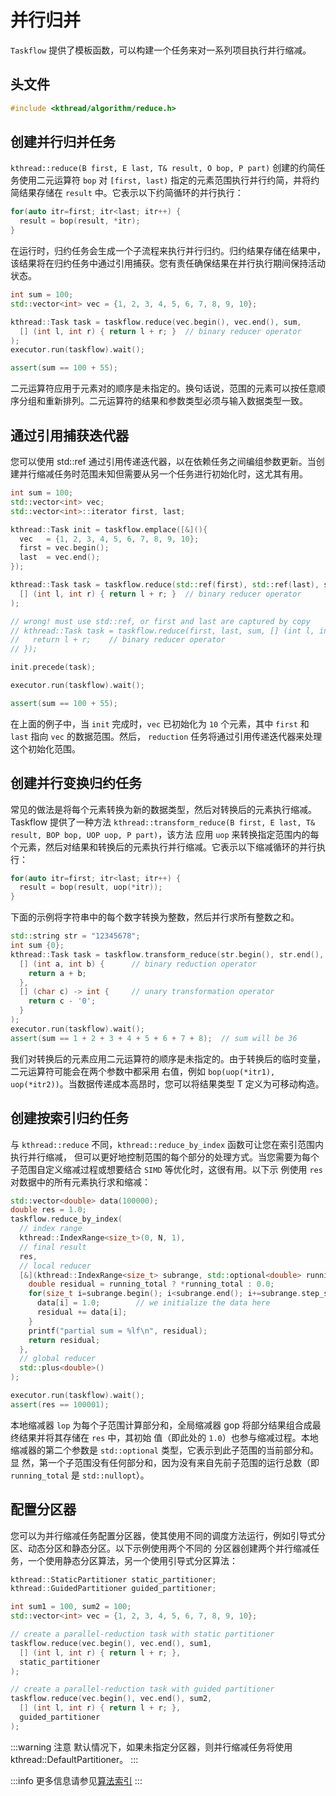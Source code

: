 
# 并行归并

`Taskflow` 提供了模板函数，可以构建一个任务来对一系列项目执行并行缩减。

## 头文件

```cpp
#include <kthread/algorithm/reduce.h>
```

## 创建并行归并任务
`kthread::reduce(B first, E last, T& result, O bop, P part)` 创建的约简任务使用二元运算符 `bop` 对
`[first, last)` 指定的元素范围执行并行约简，并将约简结果存储在 `result` 中。它表示以下约简循环的并行执行：

```cpp
for(auto itr=first; itr<last; itr++) {
  result = bop(result, *itr);
}
```
在运行时，归约任务会生成一个子流程来执行并行归约。归约结果存储在结果中，该结果将在归约任务中通过引用捕获。您有责任确保结果在并行执行期间保持活动状态。

```cpp
int sum = 100;
std::vector<int> vec = {1, 2, 3, 4, 5, 6, 7, 8, 9, 10};

kthread::Task task = taskflow.reduce(vec.begin(), vec.end(), sum,
  [] (int l, int r) { return l + r; }  // binary reducer operator
);
executor.run(taskflow).wait();

assert(sum == 100 + 55);
```
二元运算符应用于元素对的顺序是未指定的。换句话说，范围的元素可以按任意顺序分组和重新排列。二元运算符的结果和参数类型必须与输入数据类型一致。

## 通过引用捕获迭代器

您可以使用 std::ref 通过引用传递迭代器，以在依赖任务之间编组参数更新。当创建并行缩减任务时范围未知但需要从另一个任务进行初始化时，这尤其有用。

```cpp
int sum = 100;
std::vector<int> vec;
std::vector<int>::iterator first, last;

kthread::Task init = taskflow.emplace([&](){
  vec   = {1, 2, 3, 4, 5, 6, 7, 8, 9, 10};
  first = vec.begin();
  last  = vec.end();
});

kthread::Task task = taskflow.reduce(std::ref(first), std::ref(last), sum,
  [] (int l, int r) { return l + r; }  // binary reducer operator
);

// wrong! must use std::ref, or first and last are captured by copy
// kthread::Task task = taskflow.reduce(first, last, sum, [] (int l, int r) {
//   return l + r;    // binary reducer operator
// });

init.precede(task);

executor.run(taskflow).wait();

assert(sum == 100 + 55);
```
在上面的例子中，当 `init` 完成时，`vec` 已初始化为 `10` 个元素，其中 `first` 和 `last` 指向 `vec` 的数据范围。然后，
`reduction` 任务将通过引用传递迭代器来处理这个初始化范围。

## 创建并行变换归约任务

常见的做法是将每个元素转换为新的数据类型，然后对转换后的元素执行缩减。Taskflow 提供了一种方法
`kthread::transform_reduce(B first, E last, T& result, BOP bop, UOP uop, P part)`，该方法
应用 `uop` 来转换指定范围内的每个元素，然后对结果和转换后的元素执行并行缩减。它表示以下缩减循环的并行执行：

```cpp
for(auto itr=first; itr<last; itr++) {
  result = bop(result, uop(*itr));
}
```
下面的示例将字符串中的每个数字转换为整数，然后并行求所有整数之和。
```cpp
std::string str = "12345678";
int sum {0};
kthread::Task task = taskflow.transform_reduce(str.begin(), str.end(), sum,
  [] (int a, int b) {      // binary reduction operator
    return a + b;
  },
  [] (char c) -> int {     // unary transformation operator
    return c - '0';
  }
);
executor.run(taskflow).wait();
assert(sum == 1 + 2 + 3 + 4 + 5 + 6 + 7 + 8);  // sum will be 36
```
我们对转换后的元素应用二元运算符的顺序是未指定的。由于转换后的临时变量，二元运算符可能会在两个参数中都采用
右值，例如 `bop(uop(*itr1), uop(*itr2))`。当数据传递成本高昂时，您可以将结果类型 T 定义为可移动构造。

## 创建按索引归约任务

与 `kthread::reduce` 不同，`kthread::reduce_by_index` 函数可让您在索引范围内执行并行缩减，
但可以更好地控制范围的每个部分的处理方式。当您需要为每个子范围自定义缩减过程或想要结合 `SIMD` 等优化时，这很有用。以下示
例使用 `res` 对数据中的所有元素执行求和缩减：
```cpp
std::vector<double> data(100000);
double res = 1.0;
taskflow.reduce_by_index(
  // index range
  kthread::IndexRange<size_t>(0, N, 1),
  // final result
  res,
  // local reducer
  [&](kthread::IndexRange<size_t> subrange, std::optional<double> running_total) { 
    double residual = running_total ? *running_total : 0.0;
    for(size_t i=subrange.begin(); i<subrange.end(); i+=subrange.step_size()) {
      data[i] = 1.0;        // we initialize the data here
      residual += data[i];
    }
    printf("partial sum = %lf\n", residual);
    return residual;
  },
  // global reducer
  std::plus<double>()
);

executor.run(taskflow).wait();
assert(res == 100001);
```
本地缩减器 `lop` 为每个子范围计算部分和，全局缩减器 gop 将部分结果组合成最终结果并将其存储在 `res` 中，其初始
值（即此处的 `1.0`）也参与缩减过程。本地缩减器的第二个参数是 `std::optional` 类型，它表示到此子范围的当前部分和。显
然，第一个子范围没有任何部分和，因为没有来自先前子范围的运行总数（即 `running_total` 是 `std::nullopt`）。

## 配置分区器

您可以为并行缩减任务配置分区器，使其使用不同的调度方法运行，例如引导式分区、动态分区和静态分区。以下示例使用两个不同的
分区器创建两个并行缩减任务，一个使用静态分区算法，另一个使用引导式分区算法：

```cpp
kthread::StaticPartitioner static_partitioner;
kthread::GuidedPartitioner guided_partitioner;

int sum1 = 100, sum2 = 100;
std::vector<int> vec = {1, 2, 3, 4, 5, 6, 7, 8, 9, 10};

// create a parallel-reduction task with static partitioner
taskflow.reduce(vec.begin(), vec.end(), sum1,
  [] (int l, int r) { return l + r; },
  static_partitioner
);

// create a parallel-reduction task with guided partitioner
taskflow.reduce(vec.begin(), vec.end(), sum2,
  [] (int l, int r) { return l + r; },
  guided_partitioner
);
```
:::warning
注意
默认情况下，如果未指定分区器，则并行缩减任务将使用 kthread::DefaultPartitioner。
:::

:::info
更多信息请参见[算法索引](../algo.mdx)
:::
